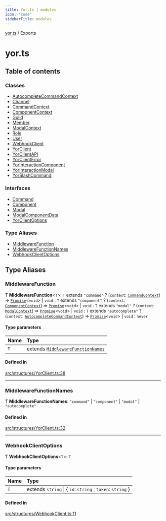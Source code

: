 ```yaml
---
title: Yor.ts | modules
icon: "code"
sidebarTitle: modules
---
```

[yor.ts](README) / Exports

# yor.ts

## Table of contents

### Classes

- [AutocompleteCommandContext](classes/AutocompleteCommandContext)
- [Channel](classes/Channel)
- [CommandContext](classes/CommandContext)
- [ComponentContext](classes/ComponentContext)
- [Guild](classes/Guild)
- [Member](classes/Member)
- [ModalContext](classes/ModalContext)
- [Role](classes/Role)
- [User](classes/User)
- [WebhookClient](classes/WebhookClient)
- [YorClient](classes/YorClient)
- [YorClientAPI](classes/YorClientAPI)
- [YorClientError](classes/YorClientError)
- [YorInteractionComponent](classes/YorInteractionComponent)
- [YorInteractionModal](classes/YorInteractionModal)
- [YorSlashCommand](classes/YorSlashCommand)

### Interfaces

- [Command](interfaces/Command)
- [Component](interfaces/Component)
- [Modal](interfaces/Modal)
- [ModalComponentData](interfaces/ModalComponentData)
- [YorClientOptions](interfaces/YorClientOptions)

### Type Aliases

- [MiddlewareFunction](modules#middlewarefunction)
- [MiddlewareFunctionNames](modules#middlewarefunctionnames)
- [WebhookClientOptions](modules#webhookclientoptions)

## Type Aliases

### MiddlewareFunction

Ƭ **MiddlewareFunction**\<`T`\>: `T` extends ``"command"`` ? (`context`: [`CommandContext`](classes/CommandContext)) => [`Promise`]( https://developer.mozilla.org/docs/Web/JavaScript/Reference/Global_Objects/Promise )\<`void`\> \| `void` : `T` extends ``"component"`` ? (`context`: [`ComponentContext`](classes/ComponentContext)) => [`Promise`]( https://developer.mozilla.org/docs/Web/JavaScript/Reference/Global_Objects/Promise )\<`void`\> \| `void` : `T` extends ``"modal"`` ? (`context`: [`ModalContext`](classes/ModalContext)) => [`Promise`]( https://developer.mozilla.org/docs/Web/JavaScript/Reference/Global_Objects/Promise )\<`void`\> \| `void` : `T` extends ``"autocomplete"`` ? (`context`: [`AutocompleteCommandContext`](classes/AutocompleteCommandContext)) => [`Promise`]( https://developer.mozilla.org/docs/Web/JavaScript/Reference/Global_Objects/Promise )\<`void`\> \| `void` : `never`

#### Type parameters

| Name | Type |
| :------ | :------ |
| `T` | extends [`MiddlewareFunctionNames`](modules#middlewarefunctionnames) |

#### Defined in

[src/structures/YorClient.ts:38](https://github.com/OreOreki/interactions.ts/blob/17758ff/src/structures/YorClient.ts#L38)

___

### MiddlewareFunctionNames

Ƭ **MiddlewareFunctionNames**: ``"command"`` \| ``"component"`` \| ``"modal"`` \| ``"autocomplete"``

#### Defined in

[src/structures/YorClient.ts:32](https://github.com/OreOreki/interactions.ts/blob/17758ff/src/structures/YorClient.ts#L32)

___

### WebhookClientOptions

Ƭ **WebhookClientOptions**\<`T`\>: `T`

#### Type parameters

| Name | Type |
| :------ | :------ |
| `T` | extends `string` \| \{ `id`: `string` ; `token`: `string`  } |

#### Defined in

[src/structures/WebhookClient.ts:11](https://github.com/OreOreki/interactions.ts/blob/17758ff/src/structures/WebhookClient.ts#L11)
